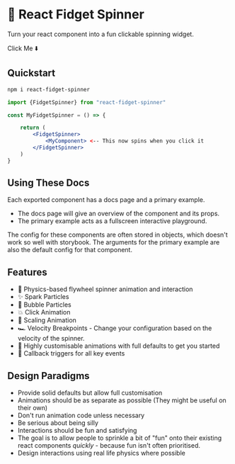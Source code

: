 
<Meta title="Welcome" of={FidgetSpinnerStories} />


# 🪿 React Fidget Spinner

Turn your react component into a fun clickable spinning widget.

Click Me ⬇️

<Primary  />


## Quickstart

```bash
npm i react-fidget-spinner
```

```jsx
import {FidgetSpinner} from "react-fidget-spinner"

const MyFidgetSpinner = () => {

    return (
        <FidgetSpinner>
            <MyComponent> <-- This now spins when you click it
        </FidgetSpinner>
    )
}
```

## Using These Docs

Each exported component has a docs page and a primary example.

- The docs page will give an overview of the component and its props.
- The primary example acts as a fullscreen interactive playground.

The config for these components are often stored in objects, which doesn't work so well with storybook.
The arguments for the primary example are also the default config for that component.


## Features

- 🎡 Physics-based flywheel spinner animation and interaction
- ✨ Spark Particles
- 🫧 Bubble Particles
- 💥 Click Animation
- 🦣 Scaling Animation
- 🏎️ Velocity Breakpoints - Change your configuration based on the velocity of the spinner.
- 🎨 Highly customisable animations with full defaults to get you started
- 🔫 Callback triggers for all key events


## Design Paradigms

- Provide solid defaults but allow full customisation
- Animations should be as separate as possible (They might be useful on their own)
- Don't run animation code unless necessary
- Be serious about being silly
- Interactions should be fun and satisfying
- The goal is to allow people to sprinkle a bit of "fun" onto their existing react components _quickly_ - because fun isn't often prioritised.
- Design interactions using real life physics where possible




